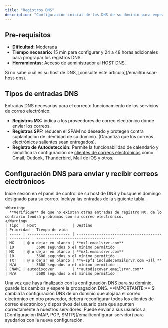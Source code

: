 ```yaml
---
title: "Registros DNS"
description: "Configuración inicial de los DNS de su dominio para empezar a recibir correos electrónicos a través de Gellum."
---
```


## Pre-requisitos

- **Dificultad:** Moderada
- **Tiempo necesario:** 15 min para configurar y 24 a 48 horas adicionales para prograpar los registros DNS.
- **Herramientas:** Acceso de administrador al HOST DNS.

<Tip>
  Si no sabe cuál es su host de DNS, [consulte este artículo](/email/buscar-host-dns).
</Tip>

## Tipos de entradas DNS

Entradas DNS necesarias para el correcto funcionamiento de los servicios de correo electrónico:

- **Registros MX:** indica a los proveedores de correo electrónico donde enviar los correos.
- **Registros SPF:** reducen el SPAM no deseado y protegen contra suplantación de identidad de su dominio. (Garantiza que los correos electrónicos salientes sean entregados).
- **Registro de Autodetección:** Permite la funcionabilidad de calendario y simplifica la configuración de [clientes de correos electrónicos](/email/configurar-servidor) como Gmail, Outlook, Thunderbird, Mail de iOS y otros.

## Configuración DNS para enviar y recibir correos electrónicos

<Steps>
  <Step title="Panel de Host DNS">
    Inicie sesión en el panel de control de su host de DNS y busque el domingo designado para su correo.
  </Step>
  <Step title="Configure los registros DNS">
    Incluya las entradas de la siguiente tabla. 

    <Warning>
      **Verifique** de que no existan otras entradas de registro MX; de lo contrario tendrá problemas con su correo electrónico.
    </Warning>
    | Tipo  | Host                | Destino                                | Prioridad | Tiempo de vida                      |
    | ----- | ------------------- | -------------------------------------- | --------- | ----------------------------------- |
    | MX    | @ o dejar en blanco | **mx1.emailsrvr.com**                  | 10        | 3600 segundos o el mínimo permitido |
    | MX    | @ o dejar en blanco | **mx1.emailsrvr.com**                  | 10        | 3600 segundos o el mínimo permitido |
    | TXT   | @ o dejar en blanco | **v=spf1 include:emailsrvr.com ~all	** | N/A       | 3600 segundos o el mínimo permitido |
    | CNAME | autodiscover        | **autodiscover.emailsrvr.com**         | N/A       | 3600 segundos o el mínimo permitido |
  </Step>
  <Step title="Guarde los cambios">
    Una vez que haya finalizado con la configuración DNS para su dominio, guarde los cambios y espere la propagación DNS.
  </Step>
</Steps>

<Warning>
  **IMPORTANTE:** Si cambia la configuración DNS de un dominio que alojaba el correo electrónico en otro proveedor, deberá reconfigurar todos los clientes de correo electrónico y dispositivos del usuario para que apunten correctamente a nuestros servidores. Puede enviar a sus usuarios a [Configuración IMAP, POP, SMTP](/email/configurar-servidor) para ayudarlos con la nueva configuración.
</Warning>